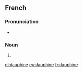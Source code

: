 ==French==

===Pronunciation===
* {{IPA|/dɔfin/|lang=fr}}

===Noun===
{{fr-noun|f}}

#{{feminine of|dauphin}}

[[el:dauphine]]
[[eu:dauphine]]
[[fr:dauphine]]